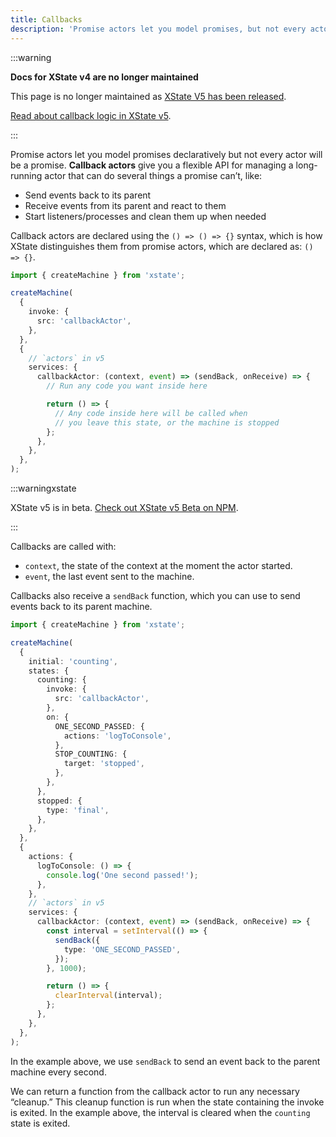 ```yaml
---
title: Callbacks
description: 'Promise actors let you model promises, but not every actor will be a promise. Callback actors give you a flexible API for managing a long-running actor.'
---
```


:::warning

**Docs for XState v4 are no longer maintained** 

This page is no longer maintained as [XState V5 has been released](/blog/2023-12-01-xstate-v5).

[Read about callback logic in XState v5](/docs/actors#fromcallback).

:::


Promise actors let you model promises declaratively but not every actor will be a promise. **Callback actors** give you a flexible API for managing a long-running actor that can do several things a promise can’t, like:

- Send events back to its parent
- Receive events from its parent and react to them
- Start listeners/processes and clean them up when needed

Callback actors are declared using the `() => () => {}` syntax, which is how XState distinguishes them from promise actors, which are declared as: `() => {}`.

```ts
import { createMachine } from 'xstate';

createMachine(
  {
    invoke: {
      src: 'callbackActor',
    },
  },
  {
    // `actors` in v5
    services: {
      callbackActor: (context, event) => (sendBack, onReceive) => {
        // Run any code you want inside here

        return () => {
          // Any code inside here will be called when
          // you leave this state, or the machine is stopped
        };
      },
    },
  },
);
```

:::warningxstate

XState v5 is in beta. [Check out XState v5 Beta on NPM](https://www.npmjs.com/package/xstate/v/5.0.0-beta.13).

:::

Callbacks are called with:

- `context`, the state of the context at the moment the actor started.
- `event`, the last event sent to the machine.

Callbacks also receive a `sendBack` function, which you can use to send events back to its parent machine.

```ts
import { createMachine } from 'xstate';

createMachine(
  {
    initial: 'counting',
    states: {
      counting: {
        invoke: {
          src: 'callbackActor',
        },
        on: {
          ONE_SECOND_PASSED: {
            actions: 'logToConsole',
          },
          STOP_COUNTING: {
            target: 'stopped',
          },
        },
      },
      stopped: {
        type: 'final',
      },
    },
  },
  {
    actions: {
      logToConsole: () => {
        console.log('One second passed!');
      },
    },
    // `actors` in v5
    services: {
      callbackActor: (context, event) => (sendBack, onReceive) => {
        const interval = setInterval(() => {
          sendBack({
            type: 'ONE_SECOND_PASSED',
          });
        }, 1000);

        return () => {
          clearInterval(interval);
        };
      },
    },
  },
);
```

In the example above, we use `sendBack` to send an event back to the parent machine every second.

We can return a function from the callback actor to run any necessary “cleanup.” This cleanup function is run when the state containing the invoke is exited. In the example above, the interval is cleared when the `counting` state is exited.
